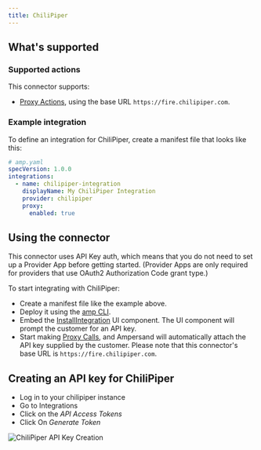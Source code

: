 ```yaml
---
title: ChiliPiper
---
```

## What's supported

### Supported actions

This connector supports:
- [Proxy Actions](/proxy-actions), using the base URL `https://fire.chilipiper.com`.

### Example integration

To define an integration for ChiliPiper, create a manifest file that looks like this:

```YAML
# amp.yaml
specVersion: 1.0.0
integrations:
  - name: chilipiper-integration
    displayName: My ChiliPiper Integration
    provider: chilipiper
    proxy:
      enabled: true
```

## Using the connector

This connector uses API Key auth, which means that you do not need to set up a Provider App before getting started. (Provider Apps are only required for providers that use OAuth2 Authorization Code grant type.)

To start integrating with ChiliPiper:
- Create a manifest file like the example above.
- Deploy it using the [amp CLI](/cli/overview).
- Embed the [InstallIntegration](/embeddable-ui-components#install-integration) UI component. The UI component will prompt the customer for an API key.
- Start making [Proxy Calls](/proxy-actions), and Ampersand will automatically attach the API key supplied by the customer. Please note that this connector's base URL is `https://fire.chilipiper.com`.

## Creating an API key for ChiliPiper

- Log in to your chilipiper instance
- Go to Integrations
- Click on the *API Access Tokens*
- Click On *Generate Token*

![ChiliPiper API Key Creation](/images/provider-guides/chilipiper.gif)